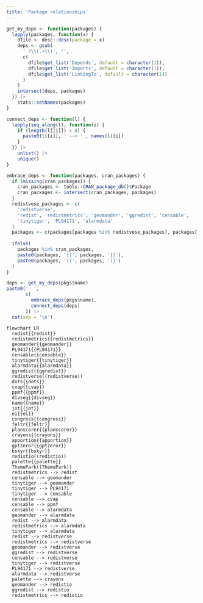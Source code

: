 ```yaml
---
title: 'Package relationships'
---
```


```r
get_my_deps <- function(packages) {
  lapply(packages, function(x) {
    dfile <- desc::desc(package = x)
    deps <- gsub(
      ' ?\\(.+\\)', '', 
      c(
        dfile$get_list('Depends', default = character(1)),
        dfile$get_list('Imports', default = character(1)), 
        dfile$get_list('LinkingTo', default = character(1))
      )
    )
    intersect(deps, packages)
  }) |> 
    stats::setNames(packages)
}

connect_deps <- function(l) {
  lapply(seq_along(l), function(i) {
    if (length(l[[i]]) > 0) {
      paste0(l[[i]], ' --> ' , names(l)[i])
    }
  }) |> 
    unlist() |> 
    unique()
}

embrace_deps <- function(packages, cran_packages) {
  if (missing(cran_packages)) {
    cran_packages <- tools::CRAN_package_db()$Package
    cran_packages <- intersect(cran_packages, packages)
  }
  redistvese_packages <- c(
    'redistverse',
    'redist', 'redistmetrics', 'geomander', 'ggredist', 'censable', 
    'tinytiger', 'PL94171', 'alarmdata'
  )
  packages <- c(packages[packages %in% redistvese_packages], packages[!packages %in% redistvese_packages])
  
  ifelse(
    packages %in% cran_packages, 
    paste0(packages, '{{', packages, '}}'), 
    paste0(packages, '((', packages, '))')
  )
}

deps <- get_my_deps(pkgs$name)
paste0('  ',
       c(
         embrace_deps(pkgs$name),
         connect_deps(deps)
       )) |> 
  cat(sep = '\n')
```

```mermaid
flowchart LR
  redist{{redist}}
  redistmetrics{{redistmetrics}}
  geomander{{geomander}}
  PL94171{{PL94171}}
  censable{{censable}}
  tinytiger{{tinytiger}}
  alarmdata{{alarmdata}}
  ggredist{{ggredist}}
  redistverse((redistverse))
  dots{{dots}}
  cvap{{cvap}}
  ppmf{{ppmf}}
  divseg{{divseg}}
  name{{name}}
  jot{{jot}}
  ei{{ei}}
  congress{{congress}}
  feltr{{feltr}}
  planscorer{{planscorer}}
  crayons{{crayons}}
  apportion{{apportion}}
  gptzeror{{gptzeror}}
  bskyr{{bskyr}}
  redistio((redistio))
  palette{{palette}}
  ThemePark((ThemePark))
  redistmetrics --> redist
  censable --> geomander
  tinytiger --> geomander
  tinytiger --> PL94171
  tinytiger --> censable
  censable --> cvap
  censable --> ppmf
  censable --> alarmdata
  geomander --> alarmdata
  redist --> alarmdata
  redistmetrics --> alarmdata
  tinytiger --> alarmdata
  redist --> redistverse
  redistmetrics --> redistverse
  geomander --> redistverse
  ggredist --> redistverse
  censable --> redistverse
  tinytiger --> redistverse
  PL94171 --> redistverse
  alarmdata --> redistverse
  palette --> crayons
  geomander --> redistio
  ggredist --> redistio
  redistmetrics --> redistio
```
